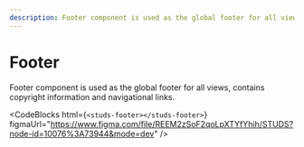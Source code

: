 ```yaml
---
description: Footer component is used as the global footer for all views, contains copyright information and navigational links.
---
```


# Footer

<HeaderComponent
  htmlTag="studs-footer"
  jsxTag="StudsFooter"
  version="Since 2.0"
  status="Draft"
  urlGithub="navigation/studs-footer.ts"
  urlStrbook="studs-navigation-footer--docs"
/>

Footer component is used as the global footer for all views, contains copyright information and navigational links.

<ResizerFeatures>
  <studs-footer></studs-footer>
</ResizerFeatures>

<CodeBlocks
  html={`
  <studs-footer></studs-footer>
  `}
  figmaUrl="https://www.figma.com/file/REEM2zSoF2qoLpXTYfYhih/STUDS?node-id=10076%3A73944&mode=dev"
/>